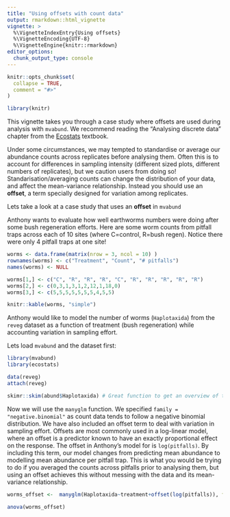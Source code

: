 ```yaml
---
title: "Using offsets with count data"
output: rmarkdown::html_vignette
vignette: >
  %\VignetteIndexEntry{Using offsets}
  %\VignetteEncoding{UTF-8}
  %\VignetteEngine{knitr::rmarkdown}
editor_options: 
  chunk_output_type: console
---
```


```r
knitr::opts_chunk$set(
  collapse = TRUE,
  comment = "#>"
)

library(knitr)
```

This vignette takes you through a case study where offsets are used during analysis with `mvabund`. We recommend reading the "Analysing discrete data" chapter from the [Ecostats](https://www.amazon.com/Modern-Regression-Analysis-in-Ecology-_Methods-in-Statistical-Ecology_/dp/3030884422) textbook.

Under some circumstances, we may tempted to standardise or average our abundance counts across replicates before analysing them. Often this is to account for differences in sampling intensity (different sized plots, different numbers of replicates), but we caution users from doing so! Standarisation/averaging counts can change the distribution of your data, and affect the mean-variance relationship. Instead you should use an **offset**, a term specially designed for variation among replicates.

Lets take a look at a case study that uses an **offset** in `mvabund`

Anthony wants to evaluate how well earthworms numbers were doing after some bush regeneration efforts. Here are some worm counts from pitfall traps across each of 10 sites (where C=control, R=bush regen). Notice there were only 4 pitfall traps at one site! 

```r
worms <- data.frame(matrix(nrow = 3, ncol = 10) )
rownames(worms) <- c("Treatment", "Count", "# pitfalls")
names(worms) <- NULL

worms[1,] <- c("C", "R", "R", "R", "C", "R", "R", "R", "R", "R")
worms[2,] <- c(0,3,1,3,1,2,12,1,18,0)
worms[3,] <- c(5,5,5,5,5,5,5,4,5,5)
```

```r
knitr::kable(worms, "simple")
```

Anthony would like to model the number of worms (`Haplotaxida`) from the `reveg` dataset as a function of treatment (bush regeneration) while accounting variation in sampling effort. 

Lets load `mvabund` and the dataset first:

```r
library(mvabund)
library(ecostats)

data(reveg) 
attach(reveg)

skimr::skim(abund$Haplotaxida) # Great function to get an overview of the data
```

Now we will use the `manyglm` function. We specified `family =  "negative.binomial"` as count data tends to follow a negative binomial distribution. We have also included an offset term  to deal with variation in sampling effort. Offsets are most commonly used in a log-linear model, where an offset is a predictor known to have an exactly proportional effect on the response. The offset in Anthony's model for is `log(pitfalls)`. By including this term, our model changes from predicting mean abundance to modelling mean abundance per pitfall trap. This is what you would be trying to do if you averaged the counts across pitfalls prior to analysing them, but using an offset achieves this without messing with the data and its mean-variance relationship.


```r
worms_offset <-  manyglm(Haplotaxida~treatment+offset(log(pitfalls)), family="negative.binomial", data=abund)

anova(worms_offset)
```

